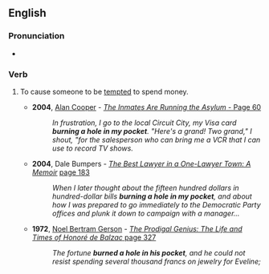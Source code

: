 ==English==

===Pronunciation===
* {{audio|en|en-au-burn a hole in one's pocket.ogg|Audio (AU)}}

===Verb===
{{head|en|verb}}

# {{lb|en|idiomatic|said of something valuable}} To cause someone to be [[tempted]] to spend money.
#* '''2004''', [[W:Alan Cooper|Alan Cooper]] - [http://books.google.com/books?id=04cFCVXC_AUC&pg=PA60&dq=%22burning+a+hole+in+my+pocket%22&lr=&sig=-kknQeehS5Z01iiz0xdtMhIDtVc ''The Inmates Are Running the Asylum'' - Page 60]
#*: ''In frustration, I go to the local Circuit City, my Visa card '''burning a hole in my pocket'''. "Here's a grand! Two grand," I shout, "for the salesperson who can bring me a VCR that I can use to record TV shows.''
#* '''2004''', Dale Bumpers - ''[http://books.google.com/books?id=nn3lyOJ-3NQC The Best Lawyer in a One-Lawyer Town: A Memoir]'' [http://books.google.com/books?id=nn3lyOJ-3NQC&pg=PA183-IA1&dq=%22burning+a+hole+in+my+pocket%22&lr=&sig=Ho1cAZHQtBAlpCqMRNmwcZkdiuA page 183]
#*: ''When I later thought about the fifteen hundred dollars in hundred-dollar bills '''burning a hole in my pocket''', and about how I was prepared to go immediately to the Democratic Party offices and plunk it down to campaign with a manager...''
#* '''1972''', [[w:Noel Bertram Gerson|Noel Bertram Gerson]] - [http://books.google.com/books?id=dTU_AAAAIAAJ&q=%22burned+a+hole+in+his+pocket%22+date:1900-1980&dq=%22burned+a+hole+in+his+pocket%22+date:1900-1980&lr=&pgis=1 ''The Prodigal Genius: The Life and Times of Honoré de Balzac '' page 327]
#*: ''The fortune '''burned a hole in his pocket''', and he could not resist spending several thousand francs on jewelry for Eveline;''